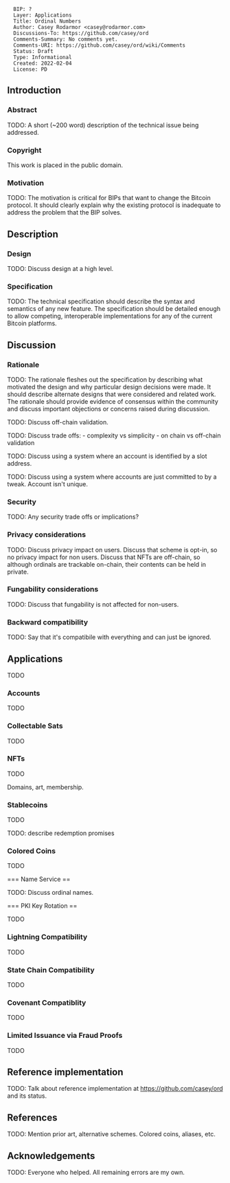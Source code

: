 <pre>
  BIP: ?
  Layer: Applications
  Title: Ordinal Numbers
  Author: Casey Rodarmor <casey@rodarmor.com>
  Discussions-To: https://github.com/casey/ord
  Comments-Summary: No comments yet.
  Comments-URI: https://github.com/casey/ord/wiki/Comments
  Status: Draft
  Type: Informational
  Created: 2022-02-04
  License: PD
</pre>

== Introduction ==

=== Abstract ===

TODO: A short (~200 word) description of the technical issue being addressed.

=== Copyright ===

This work is placed in the public domain.

=== Motivation ===

TODO: The motivation is critical for BIPs that want to change the Bitcoin protocol. It should clearly explain why the existing protocol is inadequate to address the problem that the BIP solves.

== Description ==

=== Design ===

TODO: Discuss design at a high level.

=== Specification ===

TODO: The technical specification should describe the syntax and semantics of any new feature. The specification should be detailed enough to allow competing, interoperable implementations for any of the current Bitcoin platforms.

== Discussion ==

=== Rationale ===

TODO: The rationale fleshes out the specification by describing what motivated the design and why particular design decisions were made. It should describe alternate designs that were considered and related work. The rationale should provide evidence of consensus within the community and discuss important objections or concerns raised during discussion.

TODO: Discuss off-chain validation.

TODO: Discuss trade offs:
- complexity vs simplicity
- on chain vs off-chain validation

TODO: Discuss using a system where an account is identified by a slot address.

TODO: Discuss using a system where accounts are just committed to by a tweak. Account isn't unique.

=== Security ===

TODO: Any security trade offs or implications?

=== Privacy considerations ===

TODO: Discuss privacy impact on users. Discuss that scheme is opt-in, so no privacy impact for non users. Discuss that NFTs are off-chain, so although ordinals are trackable on-chain, their contents can be held in private.

=== Fungability considerations ===

TODO: Discuss that fungability is not affected for non-users.

=== Backward compatibility ===

TODO: Say that it's compatibile with everything and can just be ignored.

== Applications ==

TODO

=== Accounts ===

TODO

=== Collectable Sats ===

TODO

=== NFTs ===

TODO

Domains, art, membership.

=== Stablecoins ===

TODO

TODO: describe redemption promises

=== Colored Coins ===

TODO

=== Name Service ==

TODO: Discuss ordinal names.

=== PKI Key Rotation ==

TODO

=== Lightning Compatibility ===

TODO

=== State Chain Compatibility ===

TODO

=== Covenant Compatiblity ===

TODO

=== Limited Issuance via Fraud Proofs ===

TODO

== Reference implementation ==

TODO: Talk about reference implementation at https://github.com/casey/ord and its status.

== References ==

TODO: Mention prior art, alternative schemes. Colored coins, aliases, etc.

== Acknowledgements ==

TODO: Everyone who helped. All remaining errors are my own.
